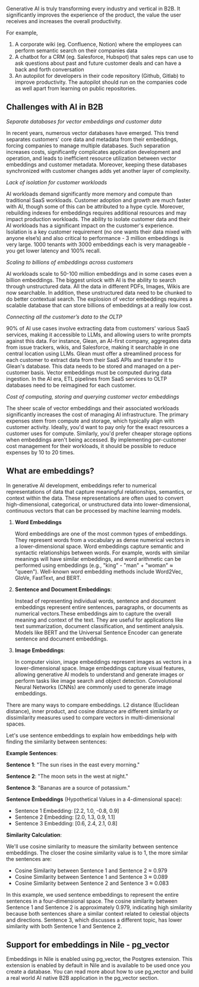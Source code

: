 Generative AI is truly transforming every industry and vertical in B2B. It significantly improves the experience of the product, the value the user receives and increases the overall productivity.

For example,

1. A corporate wiki (eg. Confluence, Notion) where the employees can perform semantic search on their companies data
2. A chatbot for a CRM (eg. Salesforce, Hubspot) that sales reps can use to ask questions about past and future customer deals and can have a back and forth conversation
3. An autopilot for developers in their code repository (Github, Gitlab) to improve productivity. The autopilot should run on the companies code as well apart from learning on public repositories.

## Challenges with AI in B2B

_Separate databases for vector embeddings and customer data_

In recent years, numerous vector databases have emerged. This trend separates customers' core data and metadata from their embeddings, forcing companies to manage multiple databases. Such separation increases costs, significantly complicates application development and operation, and leads to inefficient resource utilization between vector embeddings and customer metadata. Moreover, keeping these databases synchronized with customer changes adds yet another layer of complexity.

_Lack of isolation for customer workloads_

AI workloads demand significantly more memory and compute than traditional SaaS workloads. Customer adoption and growth are much faster with AI, though some of this can be attributed to a hype cycle. Moreover, rebuilding indexes for embeddings requires additional resources and may impact production workloads. The ability to isolate customer data and their AI workloads has a significant impact on the customer's experience. Isolation is a key customer requirement (no one wants their data mixed with anyone else’s) and also critical to performance - 3 million embeddings is very large. 1000 tenants with 3000 embeddings each is very manageable - you get lower latency and 100% recall.

_Scaling to billions of embeddings across customers_

AI workloads scale to 50-100 million embeddings and in some cases even a billion embeddings. The biggest unlock with AI is the ability to search through unstructured data. All the data in different PDFs, Images, Wikis are now searchable. In addition, these unstructured data need to be chunked to do better contextual search. The explosion of vector embeddings requires a scalable database that can store billions of embeddings at a really low cost.

_Connecting all the customer’s data to the OLTP_

90% of AI use cases involve extracting data from customers' various SaaS services, making it accessible to LLMs, and allowing users to write prompts against this data. For instance, Glean, an AI-first company, aggregates data from issue trackers, wikis, and Salesforce, making it searchable in one central location using LLMs. Glean must offer a streamlined process for each customer to extract data from their SaaS APIs and transfer it to Glean's database. This data needs to be stored and managed on a per-customer basis. Vector embeddings must be computed during data ingestion. In the AI era, ETL pipelines from SaaS services to OLTP databases need to be reimagined for each customer.

_Cost of computing, storing and querying customer vector embeddings_

The sheer scale of vector embeddings and their associated workloads significantly increases the cost of managing AI infrastructure. The primary expenses stem from compute and storage, which typically align with customer activity. Ideally, you'd want to pay only for the exact resources a customer uses for compute. Similarly, you'd prefer cheaper storage options when embeddings aren't being accessed. By implementing per-customer cost management for their workloads, it should be possible to reduce expenses by 10 to 20 times.

## What are embeddings?

In generative AI development, embeddings refer to numerical representations of data that capture meaningful relationships, semantics, or context within the data. These representations are often used to convert high-dimensional, categorical, or unstructured data into lower-dimensional, continuous vectors that can be processed by machine learning models.

1. **Word Embeddings**

   Word embeddings are one of the most common types of embeddings. They represent words from a vocabulary as dense numerical vectors in a lower-dimensional space. Word embeddings capture semantic and syntactic relationships between words. For example, words with similar meanings will have similar embeddings, and word arithmetic can be performed using embeddings (e.g., "king" - "man" + "woman" ≈ "queen"). Well-known word embedding methods include Word2Vec, GloVe, FastText, and BERT.

2. **Sentence and Document Embeddings**:

   Instead of representing individual words, sentence and document embeddings represent entire sentences, paragraphs, or documents as numerical vectors.These embeddings aim to capture the overall meaning and context of the text. They are useful for applications like text summarization, document classification, and sentiment analysis. Models like BERT and the Universal Sentence Encoder can generate sentence and document embeddings.

3. **Image Embeddings**:

   In computer vision, image embeddings represent images as vectors in a lower-dimensional space. Image embeddings capture visual features, allowing generative AI models to understand and generate images or perform tasks like image search and object detection. Convolutional Neural Networks (CNNs) are commonly used to generate image embeddings.

There are many ways to compare embeddings. L2 distance (Euclidean distance), inner product, and cosine distance are different similarity or dissimilarity measures used to compare vectors in multi-dimensional spaces.

Let's use sentence embeddings to explain how embeddings help with finding the similarity between sentences:

**Example Sentences**:

**Sentence 1**: "The sun rises in the east every morning."

**Sentence 2**: "The moon sets in the west at night."

**Sentence 3**: "Bananas are a source of potassium."

**Sentence Embeddings** (Hypothetical Values in a 4-dimensional space):

- Sentence 1 Embedding: [2.2, 1.0, -0.8, 0.9]
- Sentence 2 Embedding: [2.0, 1.3, 0.9, 1.1]
- Sentence 3 Embedding: [0.6, 2.4, 2.1, 0.8]

**Similarity Calculation**:

We'll use cosine similarity to measure the similarity between sentence embeddings. The closer the cosine similarity value is to 1, the more similar the sentences are:

- Cosine Similarity between Sentence 1 and Sentence 2 ≈ 0.979
- Cosine Similarity between Sentence 1 and Sentence 3 ≈ 0.089
- Cosine Similarity between Sentence 2 and Sentence 3 ≈ 0.083

In this example, we used sentence embeddings to represent the entire sentences in a four-dimensional space. The cosine similarity between Sentence 1 and Sentence 2 is approximately 0.979, indicating high similarity because both sentences share a similar context related to celestial objects and directions. Sentence 3, which discusses a different topic, has lower similarity with both Sentence 1 and Sentence 2.

## Support for embeddings in Nile - pg_vector

Embeddings in Nile is enabled using pg_vector, the Postgres extension. This extension is enabled by default in Nile and is available to be used once you create a database. You can read more about how to use pg_vector and build a real world AI native B2B application in the pg_vector section.
